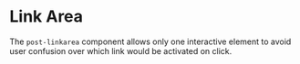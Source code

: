 
<Meta of={linkareaStories} />

# Link Area

<PackageTag meta={meta}/>

The <code>post-linkarea</code> component allows only one interactive element to avoid user confusion over which link would be activated on click.

<Canvas sourceState="shown" of={linkareaStories.Default} />
<div className="hide-col-default">
  <Controls of={linkareaStories.Default} />
</div>

<ComponentsPackageInstall component="<post-linkarea>" />
